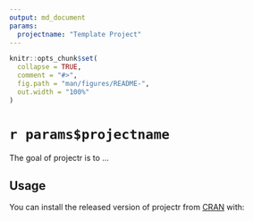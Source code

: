 ```yaml
---
output: md_document
params:
  projectname: "Template Project"
---
```


<!-- README.md is generated from README.Rmd. Please edit that file -->

```r
knitr::opts_chunk$set(
  collapse = TRUE,
  comment = "#>",
  fig.path = "man/figures/README-",
  out.width = "100%"
)
```

# `r params$projectname`

<!-- badges: start -->
<!-- badges: end -->

The goal of projectr is to ...

## Usage

You can install the released version of projectr from [CRAN](https://CRAN.R-project.org) with:

``` r


```
